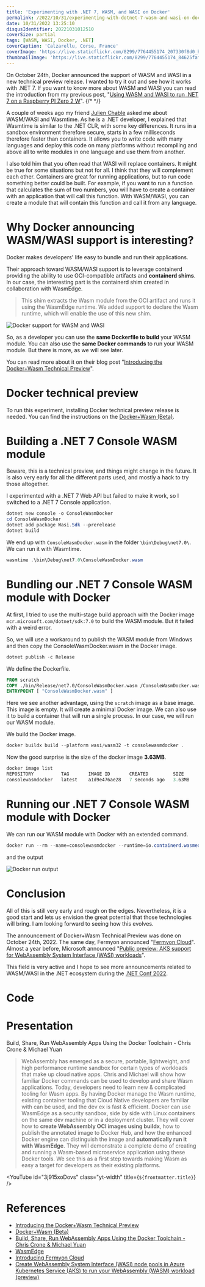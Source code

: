 ```yaml
---
title: 'Experimenting with .NET 7, WASM, and WASI on Docker'
permalink: /2022/10/31/experimenting-with-dotnet-7-wasm-and-wasi-on-docker/
date: 10/31/2022 13:25:10
disqusIdentifier: 20221031012510
coverSize: partial
tags: [WASM, WASI, Docker, .NET]
coverCaption: 'Calzarellu, Corse, France'
coverImage: 'https://live.staticflickr.com/8299/7764455174_207330f8d0_h.jpg'
thumbnailImage: 'https://live.staticflickr.com/8299/7764455174_84625faf34_q.jpg'
---
```

On October 24th, Docker announced the support of WASM and WASI in a new technical preview release. I wanted to try it out and see how it works with .NET 7. If you want to know more about WASM and WASI you can read the introduction from my previous post, "[Using WASM and WASI to run .NET 7 on a Raspberry PI Zero 2 W](https://laurentkempe.com/2022/10/29/using-wasm-and-wasi-to-run-dotnet-7-on-a-raspberry-pi-zero-2-w/)".
{/* <!-- more --> */}

A couple of weeks ago my friend [Julien Chable](https://twitter.com/JChable) asked me about WASM/WASI and Wasmtime. As he is a .NET developer, I explained that Wasmtime is similar to the .NET CLR, with some key differences. It runs in a sandbox environment therefore secure, starts in a few milliseconds therefore faster than containers. It allows you to write code with many languages and deploy this code on many platforms without recompiling and above all to write modules in one language and use them from another.

I also told him that you often read that WASI will replace containers. It might be true for some situations but not for all. I think that they will complement each other. Containers are great for running applications, but to run code something better could be built. For example, if you want to run a function that calculates the sum of two numbers, you will have to create a container with an application that will call this function. With WASM/WASI, you can create a module that will contain this function and call it from any language.

# Why Docker announcing WASM/WASI support is interesting?

Docker makes developers' life easy to bundle and run their applications. 

Their approach toward WASM/WASI support is to leverage containerd providing the ability to use OCI-compatible artifacts and **containerd shims**. In our case, the interesting part is the containerd shim created in collaboration with WasmEdge. 

> This shim extracts the Wasm module from the OCI artifact and runs it using the WasmEdge runtime. We added support to declare the Wasm runtime, which will enable the use of this new shim.

![Docker support for WASM and WASI](/images/docker-containerd-wasm-diagram.png.webp)

So, as a developer you can use the **same Dockerfile to build** your WASM module. You can also use the **same Docker commands** to run your WASM module. But there is more, as we will see later.

You can read more about it on their blog post "[Introducing the Docker+Wasm Technical Preview](https://www.docker.com/blog/docker-wasm-technical-preview/)".

# Docker technical preview

To run this experiment, installing Docker technical preview release is needed. You can find the instructions on the [Docker+Wasm (Beta)](https://docs.docker.com/desktop/wasm/).

# Building a .NET 7 Console WASM module

Beware, this is a technical preview, and things might change in the future. It is also very early for all the different parts used, and mostly a hack to try those altogether.

I experimented with a .NET 7 Web API but failed to make it work, so I switched to a .NET 7 Console application.

```powershell
dotnet new console -o ConsoleWasmDocker
cd ConsoleWasmDocker
dotnet add package Wasi.Sdk --prerelease
dotnet build
```

We end up with `ConsoleWasmDocker.wasm` in the folder `\bin\Debug\net7.0\`. We can run it with Wasmtime.

```powershell
wasmtime .\bin\Debug\net7.0\ConsoleWasmDocker.wasm
```

# Bundling our .NET 7 Console WASM module with Docker

At first, I tried to use the multi-stage build approach with the Docker image `mcr.microsoft.com/dotnet/sdk:7.0` to build the WASM module. But it failed with a weird error.

So, we will use a workaround to publish the WASM module from Windows and then copy the ConsoleWasmDocker.wasm in the Docker image.

```powershell
dotnet publish -c Release 
```

We define the Dockerfile.

```dockerfile
FROM scratch
COPY ./bin/Release/net7.0/ConsoleWasmDocker.wasm /ConsoleWasmDocker.wasm
ENTRYPOINT [ "ConsoleWasmDocker.wasm" ]
```

Here we see another advantage, using the `scratch` image as a base image. This image is empty. It will create a minimal Docker image. We can also use it to build a container that will run a single process. In our case, we will run our WASM module.

We build the Docker image.

```powershell
docker buildx build --platform wasi/wasm32 -t consolewasmdocker .
```

Now the good surprise is the size of the docker image **3.63MB**.

```powershell
docker image list
REPOSITORY          TAG       IMAGE ID       CREATED         SIZE
consolewasmdocker   latest    a1d9e476ae28   7 seconds ago   3.63MB
```

# Running our .NET 7 Console WASM module with Docker

We can run our WASM module with Docker with an extended command.

```powershell
docker run --rm --name=consolewasmdocker --runtime=io.containerd.wasmedge.v1 --platform=wasi/wasm32 consolewasmdocker
```

and the output

![Docker run output](/images/ConsoleWasmDocker.png)

# Conclusion

All of this is still very early and rough on the edges. Nevertheless, it is a good start and lets us envision the great potential that those technologies will bring. I am looking forward to seeing how this evolves.

The announcement of Docker+Wasm Technical Preview was done on October 24th, 2022. The same day, Fermyon announced "[Fermyon Cloud](https://www.fermyon.com/blog/introducing-fermyon-cloud)". Almost a year before,  Microsoft announced "[Public preview: AKS support for WebAssembly System Interface (WASI) workloads](https://azure.microsoft.com/en-us/updates/public-preview-aks-support-for-webassembly-system-interface-wasi-workloads/?WT.mc_id=DT-MVP-7749)".

This field is very active and I hope to see more announcements related to WASM/WASI in the .NET ecosystem during the [.NET Conf 2022](https://www.dotnetconf.net/).

# Code

<GitHubCard user="laurentkempe" repo="ConsoleWasmDocker" />

# Presentation

Build, Share, Run WebAssembly Apps Using the Docker Toolchain - Chris Crone & Michael Yuan

> WebAssembly has emerged as a secure, portable, lightweight, and high performance runtime sandbox for certain types of workloads that make up cloud native apps. Chris and Michael will show how familiar Docker commands can be used to develop and share Wasm applications. Today, developers need to learn new & complicated tooling for Wasm apps. By having Docker manage the Wasm runtime, existing container tooling that Cloud Native developers are familiar with can be used, and the dev ex is fast & efficient. Docker can use WasmEdge as a security sandbox, side by side with Linux containers on the same dev machine or in a deployment cluster. They will cover how to **create WebAssembly OCI images using buildx**, how to publish the annotated image to Docker Hub, and how the enhanced Docker engine can distinguish the image and **automatically run it with WasmEdge**. They will demonstrate a complete demo of creating and running a Wasm-based microservice application using these Docker tools. We see this as a first step towards making Wasm as easy a target for developers as their existing platforms.

<YouTube id="3j915xoDovs" class="yt-width" title={`${frontmatter.title}`} />
<br/>

# References

* [Introducing the Docker+Wasm Technical Preview](https://www.docker.com/blog/docker-wasm-technical-preview/)
* [Docker+Wasm (Beta)](https://docs.docker.com/desktop/wasm/)
* [Build, Share, Run WebAssembly Apps Using the Docker Toolchain - Chris Crone & Michael Yuan](https://www.youtube.com/watch?v=3j915xoDovs&ab_channel=CNCF%5BCloudNativeComputingFoundation%5D)
* [WasmEdge](https://wasmedge.org/)
* [Introducing Fermyon Cloud](https://www.fermyon.com/blog/introducing-fermyon-cloud)
* [Create WebAssembly System Interface (WASI) node pools in Azure Kubernetes Service (AKS) to run your WebAssembly (WASM) workload (preview)](https://learn.microsoft.com/en-us/azure/aks/use-wasi-node-pools?WT.mc_id=DT-MVP-7749)

